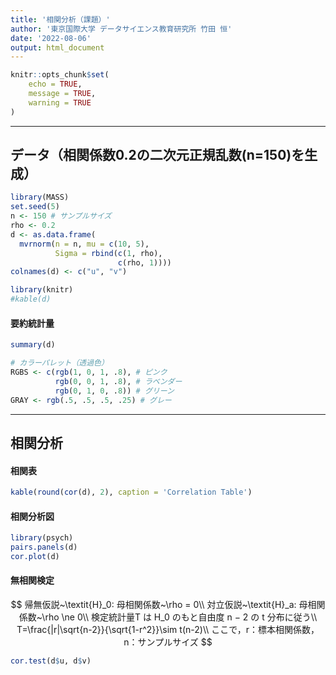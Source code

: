 ```yaml
---
title: '相関分析（課題）'
author: '東京国際大学 データサイエンス教育研究所 竹田 恒'
date: '2022-08-06'
output: html_document
---
```


```r
knitr::opts_chunk$set(
	echo = TRUE,
	message = TRUE,
	warning = TRUE
)
```

---

## データ（相関係数0.2の二次元正規乱数(n=150)を生成）
```r
library(MASS)
set.seed(5)
n <- 150 # サンプルサイズ
rho <- 0.2
d <- as.data.frame(
  mvrnorm(n = n, mu = c(10, 5),
          Sigma = rbind(c(1, rho),
                        c(rho, 1))))
colnames(d) <- c("u", "v")

library(knitr)
#kable(d)
```

#### 要約統計量
```r
summary(d)
```

```r
# カラーパレット（透過色）
RGBS <- c(rgb(1, 0, 1, .8), # ピンク
          rgb(0, 0, 1, .8), # ラベンダー
          rgb(0, 1, 0, .8)) # グリーン
GRAY <- rgb(.5, .5, .5, .25) # グレー
```

---

## 相関分析

#### 相関表
```r
kable(round(cor(d), 2), caption = 'Correlation Table')
```

#### 相関分析図
```r
library(psych)
pairs.panels(d)
cor.plot(d)
```

#### 無相関検定
$$
帰無仮説~\textit{H}_0: 母相関係数~\rho = 0\\
対立仮説~\textit{H}_a: 母相関係数~\rho \ne 0\\
検定統計量T は H_0 のもと自由度 n − 2 の t 分布に従う\\
T=\frac{|r|\sqrt{n-2}}{\sqrt{1-r^2}}\sim t(n-2)\\
ここで，r：標本相関係数，n：サンプルサイズ
$$
```r
cor.test(d$u, d$v)
```